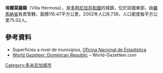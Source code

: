 {{Coord|18|34|48|N|68|58|48|W|display=title}}

'''埃爾莫薩鎮'''（Villa Hermosa），是[[多明尼加共和國|多明尼加共和國]]的城鎮，位於該國東部，由[[羅馬納省|羅馬納省]]負責管轄，面積116.47平方公里，2002年人口8,738，人口密度每平方公里75.02人。

==參考資料==
*Superficies a nivel de municipios, [https://web.archive.org/web/20090417021712/http://one.gob.do/index.php?option=com_content&task=view&id=63&Itemid=283 Oficina Nacional de Estadistica]
*[https://archive.is/20121204181725/http://world-gazetteer.com/wg.php?x=&men=gcis&lng=en&des=wg&geo=-65&srt=npan&col=abcdefghinoq&msz=1500&pt=c&va=x World Gazeteer: Dominican Republic] – World-Gazetteer.com

{{DominicanRepublic-geo-stub}}
[[Category:多米尼加城市|Category:多米尼加城市]]